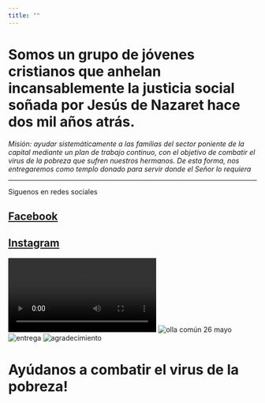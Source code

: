 ```yaml
---
title: ""
---
```

# Somos un grupo de jóvenes cristianos que anhelan incansablemente la justicia social soñada por Jesús de Nazaret hace dos mil años atrás.

*Misión: ayudar sistemáticamente a las familias del sector poniente de la capital mediante un plan de trabajo continuo, con el objetivo de combatir el virus de la pobreza que sufren nuestros hermanos. De esta forma, nos entregaremos como templo donado para servir donde el Señor lo requiera*

----

Siguenos en redes sociales

## [Facebook](https://www.facebook.com/Parroquia-Cristo-de-Ema%C3%BAs-90180038266)

## [Instagram](https://instagram.com/granitos_de_mostazas?igshid=18tbl1w6vdv02)

![video niña](Capturas/nina.mp4)
![olla común 26 mayo](Capturas/ollacomun_26mayo.jpeg)
![entrega](Capturas/fidel.jpeg)
![agradecimiento](Capturas/Don_Patricio.jpeg)

# Ayúdanos a combatir el virus de la pobreza!